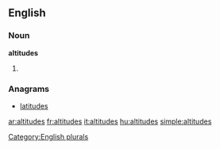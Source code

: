 ==English==

===Noun===
'''altitudes'''

# {{plural of|[[altitude]]}}

===Anagrams===
* [[latitudes]]

[[Category:English plurals]]

[[ar:altitudes]]
[[fr:altitudes]]
[[it:altitudes]]
[[hu:altitudes]]
[[simple:altitudes]]